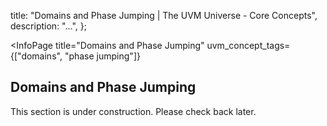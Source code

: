 
  title: "Domains and Phase Jumping | The UVM Universe - Core Concepts",
  description: "...",
};

<InfoPage
  title="Domains and Phase Jumping"
  uvm_concept_tags={["domains", "phase jumping"]}
>

  ## Domains and Phase Jumping

  This section is under construction. Please check back later.

</InfoPage>